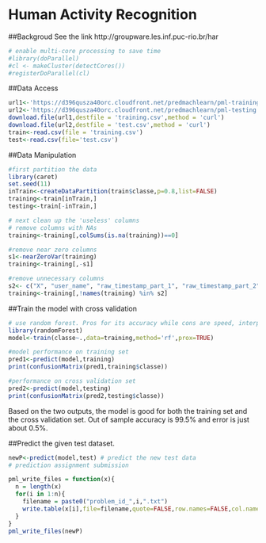 Human Activity Recognition
========================================================
##Backgroud
See the link http://groupware.les.inf.puc-rio.br/har

```r
# enable multi-core processing to save time
#library(doParallel)
#cl <- makeCluster(detectCores())
#registerDoParallel(cl)
```

##Data Access
```r
url1<-'https://d396qusza40orc.cloudfront.net/predmachlearn/pml-training.csv'
url2<-'https://d396qusza40orc.cloudfront.net/predmachlearn/pml-testing.csv'
download.file(url1,destfile = 'training.csv',method = 'curl')
download.file(url2,destfile = 'test.csv',method = 'curl')
train<-read.csv(file = 'training.csv')
test<-read.csv(file='test.csv')
```

##Data Manipulation
```r
#first partition the data
library(caret)
set.seed(11)
inTrain<-createDataPartition(train$classe,p=0.8,list=FALSE)
training<-train[inTrain,]
testing<-train[-inTrain,]

# next clean up the 'useless' columns
# remove columns with NAs
training<-training[,colSums(is.na(training))==0]

#remove near zero columns
s1<-nearZeroVar(training)
training<-training[,-s1]

#remove unnecessary columns
s2<- c("X", "user_name", "raw_timestamp_part_1", "raw_timestamp_part_2", "cvtd_timestamp", "new_window", "num_window")
training<-training[,!names(training) %in% s2]
```

##Train the model with cross validation
```r
# use random forest. Pros for its accuracy while cons are speed, interpretability, #overfitting
library(randomForest)
model<-train(classe~.,data=training,method='rf',prox=TRUE)

#model performance on training set
pred1<-predict(model,training)
print(confusionMatrix(pred1,training$classe))

#performance on cross validation set
pred2<-predict(model,testing)
print(confusionMatrix(pred2,testing$classe))

```

Based on the two outputs, the model is good for both the training set and the cross validation set. Out of sample accuracy is 99.5% and error is just about 0.5%.

##Predict the given test dataset.
```r
newP<-predict(model,test) # predict the new test data
# prediction assignment submission

pml_write_files = function(x){
  n = length(x)
  for(i in 1:n){
    filename = paste0("problem_id_",i,".txt")
    write.table(x[i],file=filename,quote=FALSE,row.names=FALSE,col.names=FALSE)
  }
}
pml_write_files(newP)


```

